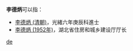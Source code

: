 '''李德炳'''可以指：
* [[李德炳_(清朝)|李德炳 (清朝)]]，光緒六年庚辰科進士
* [[李德炳_(1952年)|李德炳 (1952年)]]，湖北省住房和城乡建设厅厅长

{{disambig}}

[[Category:三字李姓人名消歧义|de]]
